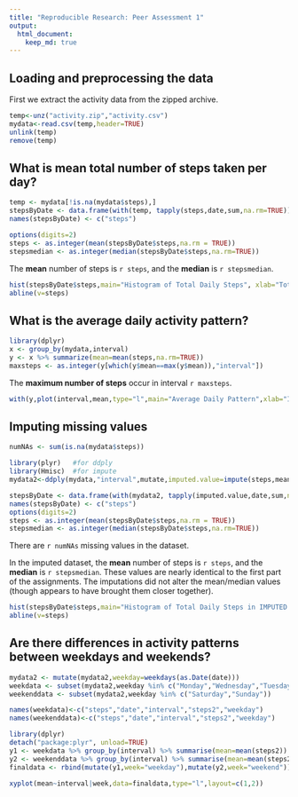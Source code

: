 ```yaml
---
title: "Reproducible Research: Peer Assessment 1"
output: 
  html_document:
    keep_md: true
---
```



## Loading and preprocessing the data
First we extract the activity data from the zipped archive.
```r
temp<-unz("activity.zip","activity.csv")
mydata<-read.csv(temp,header=TRUE)
unlink(temp)
remove(temp)
```

## What is mean total number of steps taken per day?
```r
temp <- mydata[!is.na(mydata$steps),]
stepsByDate <- data.frame(with(temp, tapply(steps,date,sum,na.rm=TRUE)))
names(stepsByDate) <- c("steps")

options(digits=2)
steps <- as.integer(mean(stepsByDate$steps,na.rm = TRUE))
stepsmedian <- as.integer(median(stepsByDate$steps,na.rm=TRUE))
```

The **mean** number of steps is `r steps`, and the **median** is `r stepsmedian`. 

```r
hist(stepsByDate$steps,main="Histogram of Total Daily Steps", xlab="Total Steps")
abline(v=steps)
```

## What is the average daily activity pattern?

```r
library(dplyr)
x <- group_by(mydata,interval)
y <- x %>% summarize(mean=mean(steps,na.rm=TRUE))
maxsteps <- as.integer(y[which(y$mean==max(y$mean)),"interval"])
```

The **maximum number of steps** occur in interval `r maxsteps`.

```r
with(y,plot(interval,mean,type="l",main="Average Daily Pattern",xlab="Interval",ylab="Mean Steps"))
```



## Imputing missing values
```r
numNAs <- sum(is.na(mydata$steps))

library(plyr)   #for ddply
library(Hmisc)  #for impute
mydata2<-ddply(mydata,"interval",mutate,imputed.value=impute(steps,mean))

stepsByDate <- data.frame(with(mydata2, tapply(imputed.value,date,sum,na.rm=TRUE)))
names(stepsByDate) <- c("steps")
options(digits=2)
steps <- as.integer(mean(stepsByDate$steps,na.rm = TRUE))
stepsmedian <- as.integer(median(stepsByDate$steps,na.rm=TRUE))

```

There are `r numNAs` missing values in the dataset. 

In the imputed dataset, the **mean** number of steps is `r steps`, and the **median** is `r stepsmedian`. These values are nearly identical to the first part of the assignments. The imputations did not alter the mean/median values (though appears to have brought them closer together).

```r
hist(stepsByDate$steps,main="Histogram of Total Daily Steps in IMPUTED Dataset", xlab="Total Steps")
abline(v=steps)
```

## Are there differences in activity patterns between weekdays and weekends?

```r
mydata2 <- mutate(mydata2,weekday=weekdays(as.Date(date)))
weekdata <- subset(mydata2,weekday %in% c("Monday","Wednesday","Tuesday","Thursday","Friday"))
weekenddata <- subset(mydata2,weekday %in% c("Saturday","Sunday"))

names(weekdata)<-c("steps","date","interval","steps2","weekday")
names(weekenddata)<-c("steps","date","interval","steps2","weekday")

library(dplyr)
detach("package:plyr", unload=TRUE)
y1 <- weekdata %>% group_by(interval) %>% summarise(mean=mean(steps2))
y2 <- weekenddata %>% group_by(interval) %>% summarise(mean=mean(steps2))
finaldata <- rbind(mutate(y1,week="weekday"),mutate(y2,week="weekend"))
```

```r
xyplot(mean~interval|week,data=finaldata,type="l",layout=c(1,2))
```
